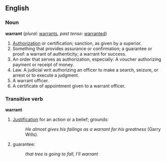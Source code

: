 ==English==
===Noun===
'''warrant''' (''plural:'' [[warrants]], ''past tense:'' [[warranted]])
# [[Authorization]] or certification; sanction, as given by a superior.
# Something that provides assurance or confirmation; a guarantee or proof: a warrant of authenticity; a warrant for success. 
# An order that serves as authorization, especially: A voucher authorizing payment or receipt of money.
# Law. A judicial writ authorizing an officer to make a search, seizure, or arrest or to execute a judgment.
# A warrant officer.
# A certificate of appointment given to a warrant officer.

===Transitive verb===
'''warrant'''
# [[Justification]] for an action or a belief; grounds:
#:''He almost gives his failings as a warrant for his greatness'' (Garry Wills). 
# guarantee:
#:''that tree is going to fall, I'll warrant''